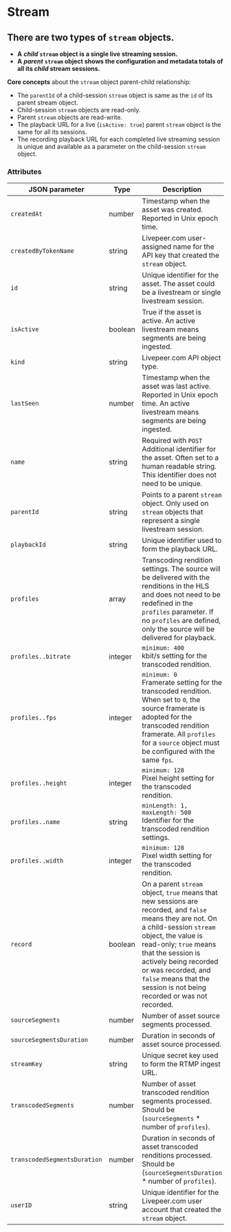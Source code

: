 
<DocsLayout>

# Stream

## There are two types of `stream` objects.
- **A** ***child***  **`stream` object is a single live streaming session.**
- **A** ***parent*** **`stream` object shows the configuration and metadata totals of all its *child* stream sessions.**

**Core concepts** about the `stream` object parent-child relationship:
- The `parentId` of a child-session `stream` object is same as the `id` of its parent stream object.
- Child-session `stream` objects are read-only.
- Parent `stream` objects are read-write.
- The playback URL for a live (`isActive: true`) parent `stream` object is the same for all its sessions.
- The recording playback URL for each completed live streaming session is unique and available as a parameter on the child-session `stream` object.


### Attributes

| JSON parameter               | Type    | Description                                                                                                                                                                                                                              |
| ---------------------------- | ------- | ---------------------------------------------------------------------------------------------------------------------------------------------------------------------------------------------------------------------------------------- |
| `createdAt`                  | number  | Timestamp when the asset was created. Reported in Unix epoch time.                                                                                                                                                                       |
| `createdByTokenName`         | string  | Livepeer.com user-assigned name for the API key that created the `stream` object.                                                                                                                                                        |
| `id`                         | string  | Unique identifier for the asset. The asset could be a livestream or single livestream session.                                                                                                                                           |
| `isActive`                   | boolean | True if the asset is active. An active livestream means segments are being ingested.                                                                                                                                                     |
| `kind`                       | string  | Livepeer.com API object type.                                                                                                                                                                                                            |
| `lastSeen`                   | number  | Timestamp when the asset was last active. Reported in Unix epoch time. An active livestream means segments are being ingested.                                                                                                           |
| `name`                       | string  | Required with `POST`<br />Additional identifier for the asset. Often set to a human readable string. This identifier does not need to be unique.                                                                                         |
| `parentId`                   | string  | Points to a parent `stream` object. Only used on `stream` objects that represent a single livestream session.                                                                                                                            |
| `playbackId`                 | string  | Unique identifier used to form the playback URL.                                                                                                                                                                                         |
| `profiles`                   | array   | Transcoding rendition settings. The source will be delivered with the renditions in the HLS and does not need to be redefined in the `profiles` parameter. If no `profiles` are defined, only the source will be delivered for playback. |
| `profiles..bitrate`          | integer | `minimum: 400`<br />kbit/s setting for the transcoded rendition.                                                                                                                                                                         |
| `profiles..fps`              | integer | `minimum: 0`<br />Framerate setting for the transcoded rendition. When set to `0`, the source framerate is adopted for the transcoded rendition framerate. All `profiles` for a `source` object must be configured with the same `fps`.  |
| `profiles..height`           | integer | `minimum: 128`<br />Pixel height setting for the transcoded rendition.                                                                                                                                                                   |
| `profiles..name`             | string  | `minLength: 1, maxLength: 500`<br />Identifier for the transcoded rendition settings.                                                                                                                                                    |
| `profiles..width`            | integer | `minimum: 128`<br />Pixel width setting for the transcoded rendition.                                                                                                                                                                    |
| `record         `            | boolean | On a parent `stream` object, `true` means that new sessions are recorded, and `false` means they are not. On a child-session `stream` object, the value is read-only; `true` means that the session is actively being recorded or was recorded, and `false` means that the session is not being recorded or was not recorded.|
| `sourceSegments`             | number  | Number of asset source segments processed.                                                                                                                                                                                               |
| `sourceSegmentsDuration`     | number  | Duration in seconds of asset source processed.                                                                                                                                                                                           |
| `streamKey`                  | string  | Unique secret key used to form the RTMP ingest URL.                                                                                                                                                                                      |
| `transcodedSegments`         | number  | Number of asset transcoded rendition segments processed. Should be (`sourceSegments` \* number of `profiles`).                                                                                                                           |
| `transcodedSegmentsDuration` | number  | Duration in seconds of asset transcoded renditions processed. Should be (`sourceSegmentsDuration` \* number of `profiles`).                                                                                                              |
| `userID`                     | string  | Unique identifier for the Livepeer.com user account that created the `stream` object.                                                                                                                                                    |

</DocsLayout>
